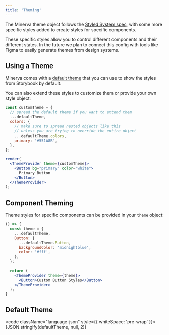 ```yaml
---
title: 'Theming'
---
```



The Minerva theme object follows the [Styled System spec](https://system-ui.com/theme/), with some more specific styles added to create styles for specific components.

These specific styles allow you to control different components and their different states. In the future we plan to connect this config with tools like Figma to easily generate themes from design systems.

## Using a Theme

Minerva comes with a [default theme](https://github.com/cratebind/minerva-ui/blob/master/src/theme.ts) that you can use to show the styles from Storybook by default.

You can also extend these styles to customize them or provide your own style object:

```jsx live noInline
const customTheme = {
  // spread the default theme if you want to extend them
  ...defaultTheme,
  colors: {
    // make sure to spread nested objects like this
    // unless you are trying to override the entire object
    ...defaultTheme.colors,
    primary: '#551A8B',
  },
};

render(
  <ThemeProvider theme={customTheme}>
    <Button bg="primary" color="white">
      Primary Button
    </Button>
  </ThemeProvider>
);
```

## Component Theming

Theme styles for specific components can be provided in your `theme` object:

```jsx live
() => {
  const theme = {
    ...defaultTheme,
    Button: {
      ...defaultTheme.Button,
      backgroundColor: 'midnightblue',
      color: '#fff',
    },
  };

  return (
    <ThemeProvider theme={theme}>
      <Button>Custom Button Styles</Button>
    </ThemeProvider>
  );
}
```

## Default Theme

<code className="language-json" style={{ whiteSpace: 'pre-wrap' }}>
  {JSON.stringify(defaultTheme, null, 2)}
</code>
